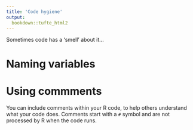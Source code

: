 ```yaml
---
title: 'Code hygiene'
output: 
  bookdown::tufte_html2
---
```



Sometimes code has a 'smell' about it...



# Naming variables


# Using commments

You can include comments within your R code, to help others understand what your code does. Comments start with a `#` symbol and are not processed by R when the code runs.


